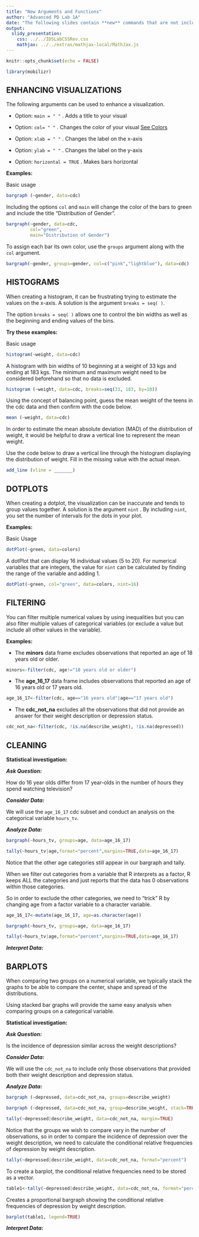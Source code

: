 ```yaml
---
title: "New Arguments and Functions"
author: "Advanced PD Lab 1A"
date: "The following slides contain **new** commands that are not included in the RStudio codes and functions handout."
output: 
  slidy_presentation: 
    css: ../../IDSLabCSSRev.css
    mathjax: ../../extras/mathjax-local/MathJax.js
---
```


```r
knitr::opts_chunk$set(echo = FALSE)
```

```r
library(mobilizr)
```

## ENHANCING VISUALIZATIONS

The following arguments can be used to enhance a visualization.

* Option:  `main = " "` .  Adds a title to your visual  

* Option:  `col= " "` . Changes the color of your visual <a href="http://www.stat.columbia.edu/~tzheng/files/Rcolor.pdf"  target="_blank">See Colors</a>

* Option:  `xlab = " "` .  Changes the label on the x-axis  

* Option:  `ylab = " "` . Changes the label on the y-axis  

* Option:  `horizontal = TRUE` . Makes bars horizontal



**Examples:**  

Basic usage  

```r
bargraph (~gender, data=cdc)
```

Including the options `col` and `main` will change the color of the bars to green and include the title "Distribution of Gender".

```r
bargraph(~gender, data=cdc, 
         col="green", 
         main="Distribution of Gender")
```

To assign each bar its own color, use the `groups` argument along with the `col` argument.  

```r
bargraph(~gender, groups=gender, col=c("pink","lightblue"), data=cdc)
```

## HISTOGRAMS

When creating a histogram, it can be frustrating trying to estimate the values on the x-axis. A solution is the argument `breaks = seq( )`.  

The option  `breaks = seq( )`  allows one to control the bin widths as well as the beginning and ending values of the bins.  

**Try these examples:**  

Basic usage 

```r
histogram(~weight, data=cdc)
```

A histogram with bin widths of 10 beginning at a weight of 33 kgs and ending at 183 kgs. The minimum and maximum weight need to be considered beforehand so that no data is excluded.  

```r
histogram (~weight, data=cdc, breaks=seq(33, 183, by=10))
```

Using the concept of balancing point, guess the mean weight of the teens in the cdc data and then confirm with the code below.  

```r
mean (~weight, data=cdc)
``` 
    
In order to estimate the mean absolute deviation (MAD) of the distribution of weight, it would be helpful to draw a vertical line to represent the mean weight.  

Use the code below to draw a vertical line through the histogram displaying the distribution of weight. Fill in the missing value with the actual mean.  

```r
add_line (vline = _______)
``` 

## DOTPLOTS  

When creating a dotplot, the visualization can be inaccurate and tends to group values together. A solution is the argument `nint` . By including `nint`, you set the number of intervals for the dots in your plot.  

**Examples:** 

Basic Usage  

```r
dotPlot(~green, data=colors)
```

A dotPlot that can display 16 individual values (5 to 20). For numerical variables that are integers, the value for `nint` can be calculated by finding the range of the variable and adding 1.  

```r
dotPlot(~green, col="green", data=colors, nint=16) 
```

## FILTERING 

You can filter multiple numerical values by using inequalities but you can also filter multiple values of categorical variables (or exclude a value but include all other values in the variable).  

**Examples:**  

* The <b>minors</b> data frame excludes observations that reported an age of 18 years old or older.  

```r
minors<-filter(cdc, age!="18 years old or older")
```

* The <b>age_16_17</b> data frame includes observations that reported an age of 16 years old or 17 years old.    

```r
age_16_17<-filter(cdc, age=="16 years old"|age=="17 years old")
```

* The <b>cdc_not_na</b> excludes all the observations that did not provide an answer for their weight description or depression status.  

```r
cdc_not_na<-filter(cdc, !is.na(describe_weight), !is.na(depressed))
```

## CLEANING  

**Statistical investigation:**

<b><i> Ask Question:</b></i>  

How do 16 year olds differ from 17 year-olds in the number of hours they spend watching television?   

<b><i> Consider Data:</b></i>  

We will use the `age_16_17` cdc subset and conduct an analysis on the categorical variable `hours_tv`.

<b><i> Analyze Data:</b></i>  


```r
bargraph(~hours_tv, groups=age, data=age_16_17)
```

```r
tally(~hours_tv|age,format="percent",margins=TRUE,data=age_16_17)
```

Notice that the other age categories still appear in our bargraph and tally.  

When we filter out categories from a variable that R interprets as a factor, R keeps ALL the categories and just reports that the data has 0 observations within those categories.  

So in order to exclude the other categories, we need to “trick” R by changing age from a factor variable to a character variable.  

```r
age_16_17<-mutate(age_16_17, age=as.character(age))
```

```r
bargraph(~hours_tv, groups=age, data=age_16_17)
```

```r
tally(~hours_tv|age,format="percent",margins=TRUE,data=age_16_17)
```

<b><i> Interpret Data:</b></i>

## BARPLOTS  

When comparing two groups on a numerical variable, we typically stack the graphs to be able to compare the center, shape and spread of the distributions.  

Using stacked bar graphs will provide the same easy analysis when comparing groups on a categorical variable.  

**Statistical investigation:**  

<b><i> Ask Question:</b></i>  

Is the incidence of depression similar across the weight descriptions?  

<b><i> Consider Data:</b></i>  

We will use the `cdc_not_na` to include only those observations that provided both their weight description and depression status.  

<b><i> Analyze Data:</b></i>  

```r
bargraph (~depressed, data=cdc_not_na, groups=describe_weight)
```

```r
bargraph (~depressed, data=cdc_not_na, group=describe_weight, stack=TRUE)
```

```r
tally(~depressed|describe_weight, data=cdc_not_na, margin=TRUE)
```

Notice that the groups we wish to compare vary in the number of observations, so in order to compare the incidence of depression over the weight description, we need to calculate the conditional relative frequencies of depression by weight description.  

```r
tally(~depressed|describe_weight, data=cdc_not_na, format="percent")
```

To create a barplot, the conditional relative frequencies need to be stored as a vector.  

```r
table1<-tally(~depressed|describe_weight, data=cdc_not_na, format="percent")
```

Creates a proportional bargraph showing the conditional relative frequencies of depression by weight description.  

```r
barplot(table1, legend=TRUE)
```

<b><i> Interpret Data:</b></i> 
